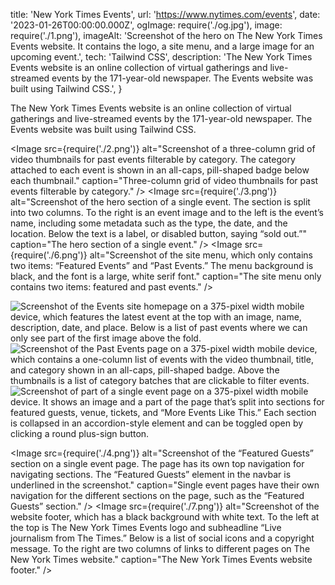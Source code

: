   title: 'New York Times Events',
  url: 'https://www.nytimes.com/events',
  date: '2023-01-26T00:00:00.000Z',
  ogImage: require('./og.jpg'),
  image: require('./1.png'),
  imageAlt: 'Screenshot of the hero on The New York Times Events website. It contains the logo, a site menu, and a large image for an upcoming event.',
  tech: 'Tailwind CSS',
  description: 'The New York Times Events website is an online collection of virtual gatherings and live-streamed events by the 171-year-old newspaper. The Events website was built using Tailwind CSS.',
}

<Intro title="Live events by The New York Times.">

The New York Times Events website is an online collection of virtual gatherings and live-streamed events by the 171-year-old newspaper. The Events website was built using Tailwind CSS.

</Intro>

<Image src={require('./2.png')} alt="Screenshot of a three-column grid of video thumbnails for past events filterable by category. The category attached to each event is shown in an all-caps, pill-shaped badge below each thumbnail." caption="Three-column grid of video thumbnails for past events filterable by category." />
<Image src={require('./3.png')} alt="Screenshot of the hero section of a single event. The section is split into two columns. To the right is an event image and to the left is the event’s name, including some metadata such as the type, the date, and the location. Below the text is a label, or disabled button, saying “sold out.”" caption="The hero section of a single event." />
<Image src={require('./6.png')} alt="Screenshot of the site menu, which only contains two items: “Featured Events” and “Past Events.” The menu background is black, and the font is a large, white serif font." caption="The site menu only contains two items: featured and past events." />

<Mobile caption="The Events website experience on a 375-pixel width mobile device. Some sections are collapsed in an accordion-style element on small screens.">
  <Image src={require('./8.png')} alt="Screenshot of the Events site homepage on a 375-pixel width mobile device, which features the latest event at the top with an image, name, description, date, and place. Below is a list of past events where we can only see part of the first image above the fold." />
  <Image src={require('./9.png')} alt="Screenshot of the Past Events page on a 375-pixel width mobile device, which contains a one-column list of events with the video thumbnail, title, and category shown in an all-caps, pill-shaped badge. Above the thumbnails is a list of category batches that are clickable to filter events." />
  <Image src={require('./10.png')} alt="Screenshot of part of a single event page on a 375-pixel width mobile device. It shows an image and a part of the page that’s split into sections for featured guests, venue, tickets, and “More Events Like This.” Each section is collapsed in an accordion-style element and can be toggled open by clicking a round plus-sign button." />
</Mobile>

<Image src={require('./4.png')} alt="Screenshot of the “Featured Guests” section on a single event page. The page has its own top navigation for navigating sections. The “Featured Guests” element in the navbar is underlined in the screenshot." caption="Single event pages have their own navigation for the different sections on the page, such as the “Featured Guests” section." />
<Image src={require('./7.png')} alt="Screenshot of the website footer, which has a black background with white text. To the left at the top is The New York Times Events logo and subheadline “Live journalism from The Times.” Below is a list of social icons and a copyright message. To the right are two columns of links to different pages on The New York Times website." caption="The New York Times Events website footer." />
